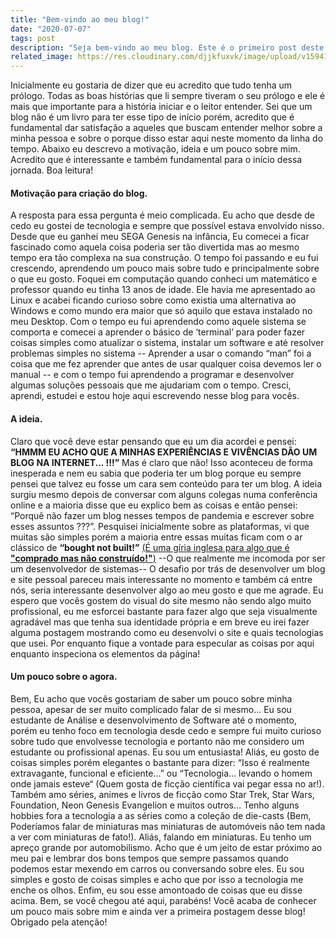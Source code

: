 ```yaml
---
title: "Bem-vindo ao meu blog!"
date: "2020-07-07"
tags: post
description: "Seja bem-vindo ao meu blog. Este é o primeiro post deste blog. Aqui nessa postagem você acompanha porquê eu decidi abrir esse blog e como eu encaro esse desafio de desenvolver, manter e produzir conteúdo para ele."
related_image: https://res.cloudinary.com/djjkfuxvk/image/upload/v1594168086/20200707_195930_hzt3hq.jpg
---
```

Inicialmente eu gostaria de dizer que eu acredito que tudo tenha um prólogo. Todas as boas histórias que li sempre tiveram o seu prólogo e ele é mais que importante para a história iniciar e o leitor entender. Sei que um blog não é um livro para ter esse tipo de início porém, acredito que é fundamental dar satisfação a aqueles que buscam entender melhor sobre a minha pessoa e sobre o porque disso estar aqui neste momento da linha do tempo. Abaixo eu descrevo a motivação, ideia e um pouco sobre mim. Acredito que é interessante e também fundamental para o início dessa jornada. Boa leitura!
#### **Motivação para criação do blog.**
A resposta para essa pergunta é meio complicada. Eu acho que desde de cedo eu gostei de tecnologia e sempre que possível estava envolvido nisso. Desde que eu ganhei meu SEGA Genesis na infância, Eu comecei a ficar fascinado como aquela coisa poderia ser tão divertida mas ao mesmo tempo era tão complexa na sua construção. O tempo foi passando e eu fui crescendo, aprendendo um pouco mais sobre tudo e principalmente sobre o que eu gosto. Foquei em computação quando conheci um matemático e professor quando eu tinha 13 anos de idade. Ele havia me apresentado ao Linux e acabei ficando curioso sobre como existia uma alternativa ao Windows e como mundo era maior que só aquilo que estava instalado no meu Desktop. Com o tempo eu fui aprendendo como aquele sistema se comporta e comecei a aprender o básico de ‘terminal’ para poder fazer coisas simples como atualizar o sistema, instalar um software e até resolver problemas simples no sistema -- Aprender a usar o comando “man” foi a coisa que me fez aprender que antes de usar qualquer coisa devemos ler o manual -- e com o tempo fui aprendendo a programar e desenvolver algumas soluções pessoais que me ajudariam com o tempo. Cresci, aprendi, estudei e estou hoje aqui escrevendo nesse blog para vocês. 
#### **A ideia.**
Claro que você deve estar pensando que eu um dia acordei e pensei: **“HMMM EU ACHO QUE A MINHAS EXPERIÊNCIAS E VIVÊNCIAS DÃO UM BLOG NA INTERNET... !!!”** Mas é claro que não! Isso aconteceu de forma inesperada e nem eu sabia que poderia ter um blog porque eu sempre pensei que talvez eu fosse um cara sem conteúdo para ter um blog. A ideia surgiu mesmo depois de conversar com alguns colegas numa conferência online e a maioria disse que eu explico bem as coisas e então pensei: “Porquê não fazer um blog nesses tempos de pandemia e escrever sobre esses assuntos ???”. Pesquisei inicialmente sobre as plataformas, vi que muitas são simples porém a maioria entre essas muitas ficam com o ar clássico de **“bought not built!”** [(É uma gíria inglesa para algo que é **"comprado mas não construído!"**)](https://www.urbandictionary.com/define.php?term=Built%20not%20bought)  --O que realmente me incomoda por ser um desenvolvedor de sistemas--  O desafio por trás de desenvolver um blog e site pessoal pareceu mais interessante no momento e também cá entre nós, seria interessante desenvolver algo ao meu gosto e que me agrade. Eu espero que vocês gostem do visual do site mesmo não sendo algo muito profissional, eu me esforcei bastante para fazer algo que seja visualmente agradável mas que tenha sua identidade própria e em breve eu irei fazer alguma postagem mostrando como eu desenvolvi o site e quais tecnologias que usei. Por enquanto fique a vontade para especular as coisas por aqui enquanto inspeciona os elementos da página!
#### **Um pouco sobre o agora.**
Bem, Eu acho que vocês gostariam de saber um pouco sobre minha pessoa, apesar de ser muito complicado falar de si mesmo... Eu sou estudante de Análise e desenvolvimento de Software até o momento, porém eu tenho foco em tecnologia desde cedo e sempre fui muito curioso sobre tudo que envolvesse tecnologia e portanto não me considero um estudante ou profissional apenas. Eu sou um entusiasta! Aliás, eu gosto de coisas simples porém elegantes o bastante para dizer: “Isso é realmente extravagante, funcional e eficiente...” ou “Tecnologia… levando o homem onde jamais esteve“ (Quem gosta de ficção científica vai pegar essa no ar!). Também amo séries, animes e livros de ficção como Star Trek, Star Wars, Foundation, Neon Genesis Evangelion e muitos outros… Tenho alguns hobbies fora a tecnologia a as séries como a coleção de die-casts (Bem, Poderíamos falar de miniaturas mas miniaturas de automóveis não tem nada a ver com miniaturas de fato!). Aliás, falando em miniaturas. Eu tenho um apreço grande por automobilismo. Acho que é um jeito de estar próximo ao meu pai e lembrar dos bons tempos que sempre passamos quando podemos estar mexendo em carros ou conversando sobre eles. Eu sou simples e gosto de coisas simples e acho que por isso a tecnologia me enche os olhos. Enfim, eu sou esse amontoado de coisas que eu disse acima. Bem, se você chegou até aqui, parabéns! Você acaba de conhecer um pouco mais sobre mim e ainda ver a primeira postagem desse blog! Obrigado pela atenção!